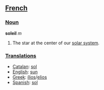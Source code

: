 ==[[French]]==

===[[Noun]]===
'''soleil''' ''m''

# The star at the center of our [[solar system]].

===[[Translation]]s===
*[[Catalan]]: [[sol]]
*[[English]]: [[sun]]
*[[Greek]]: [[ilios|&iacute;lios]]/[[elios]]
*[[Spanish]]: [[sol]]